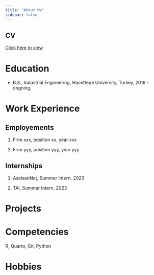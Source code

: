 ```yaml
---
title: "About Me"
sidebar: false 
---
```

## CV

[Click here to view](Ayşıl Mutlu - cv.pdf)

# Education

-   B.S., Industrial Engineering, Hacettepe University, Turkey, 2019 - ongoing.

# Work Experience

## Employements

1.  Firm xxx, position xx, year xxx

2.  Firm yyy, position yyy, year yyy

## Internships

1.  AselsanNet, Summer Intern, 2023

2.  TAI, Summer Intern, 2023

# Projects

# Competencies

R, Quarto, Git, Python

# Hobbies
